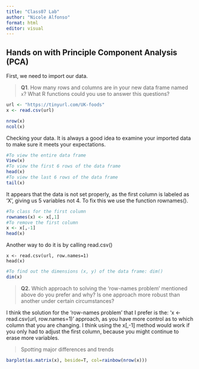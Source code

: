 ```yaml
---
title: "Class07 Lab"
author: "Nicole Alfonso"
format: html
editor: visual
---
```


## Hands on with Principle Component Analysis (PCA)

First, we need to import our data.

> **Q1**. How many rows and columns are in your new data frame named `x`? What R functions could you use to answer this questions?

```r
url <- "https://tinyurl.com/UK-foods"
x <- read.csv(url)

nrow(x)
ncol(x)
```

Checking your data. It is always a good idea to examine your imported data to make sure it meets your expectations.

```r
#To view the entire data frame
View(x)
#To view the first 6 rows of the data frame 
head(x)
#To view the last 6 rows of the data frame 
tail(x)
```

It appears that the data is not set properly, as the first column is labeled as 'X', giving us 5 variables not 4. To fix this we use the function rownames().

```r
#To class for the first column 
rownames(x) <- x[,1]
#To remove the first column 
x <- x[,-1]
head(x)
```

Another way to do it is by calling read.csv()

```         
x <- read.csv(url, row.names=1)
head(x)
```

```r
#To find out the dimensions (x, y) of the data frame: dim() 
dim(x)
```

> **Q2.** Which approach to solving the ‘row-names problem’ mentioned above do you prefer and why? Is one approach more robust than another under certain circumstances?

I think the solution for the 'row-names problem' that I prefer is the: 'x \<- read.csv(url, row.names=1)' approach, as you have more control as to which column that you are changing. I think using the x\[,-1\] method would work if you only had to adjust the first column, because you might continue to erase more variables.

> Spotting major differences and trends

```r
barplot(as.matrix(x), beside=T, col=rainbow(nrow(x)))
```

